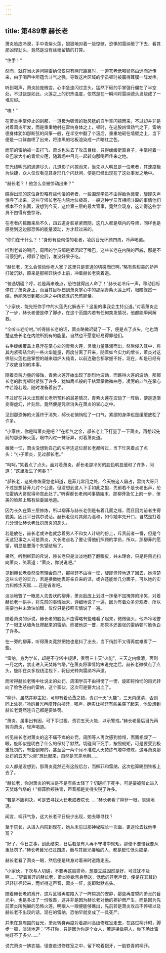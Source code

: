 ```yaml
---
---
---
```

title: 第489章 赫长老
---



萧炎脸庞冷漠，手中青紫火莲，狠狠地对着一脸惊骇，恐惧的雷纳砸了下去，看其那凶悍劲头，竟然是没有丝毫留情的打算。

“住手！”

然而，就在当火莲间隔雷纳仅仅只有两尺距离时，一道苍老低喝猛然由远而近传来，由于喝声中所蕴含斗气之强，导致这片区域的学员顿时被震得耳膜一阵发疼。

听到喝声，萧炎脸庞微变，心中急速闪过念头，猛然下砸的手掌强行僵在了半空处，不过饶是如此，火莲之上的炽热温度，依然是在一瞬间将雷纳德头发烧成了一堆灰烬。

“嗤！”

在萧炎手掌停止的刹那，一道极为强悍的劲风猛的自半空闪掠而来，不过却并非是对着萧炎所发，而是重重地射在雷纳身体之上，顿时，在这股凶悍劲气之下，雷纳德身体犹如那断弦的风筝一般，在半空中翻了个滚后，重重地砸在墙壁之上，当下便是一口鲜血喷了出来，将漆黑的地板渲染成一片暗红之色。

而前的雷纳被一击打飞，萧炎也失去了攻击目标，只得缓缓挺直身子，手掌拖着一朵巴掌大小的青紫火莲，随着场中目光一起转向那喝声传来之地。

在光线明亮的通道尽头，几道影子闪掠而来，当先以人明显是一位老者，其速度极为快捷，众人仅仅看见其身形几个闪跃间，便是已经出现在了这处事发之地中。

“赫长老？！他怎么会被惊动出来？”

瞧得出现的这位身形略有些佝偻的老者，一些围观学员不由得脸色微变，旋即失声惊呼了出来，这些守塔长老在内院地位极高，一般这种学员互相间斗殴的事情他们根本不会出面，没想到今天，这位第三层的最大管事，竟然会现身，这让得这些学员不由得有些惊讶。

在老者闪掠而来后不久，四五道身影紧紧而随，这几人都是塔内的导师，同样也是感觉到这边那恐怖的能量波动，方才赶过来的。

“你们在干什么？！”身形有些佝偻的老者，凌厉目光环顾四周，冷声喝道。

听到老者的喝问，周围的学员都是紧闭起了嘴巴，这些长老在内院的声威，那是不可侵犯的，得罪了他们，准没好果子吃。

“赫长老，怎么会惊动你老人家？这里只是普通的切磋而已啊。”略有些甜美的娇声打破沉默，原来是那柳菲快步上前，冲着赫长老笑着道。

“普通切磋？哼，若是再来晚点，恐怕就得出人命了！”赫长老冷斥一声，移动目标停在了萧炎身上，而当其目标扫到萧炎掌心中的那朵青紫火莲上时，眼瞳骤然一缩，他能感觉到那火莲之中所蕴含的恐怖能量。

“小家伙，能先把你手中的火莲先化解去不？这里的事我会主持公道。”对着萧炎走了一步，赫长老便是停了脚步，在这个范围内若有任何突发情况，他都能瞬间解救。

“全听长老吩咐。”听得赫长老的话，萧炎略微迟疑了一下，便是点了点头，他也清楚这些长老在内院所拥有的能量，自然也不愿意轻易得罪他们。

右手缓缓覆盖上悬浮在掌心处的青紫火莲，灵魂力量暴涌而出，然后侵入其中，将其内紧密结合的一些火焰能量，再度分离了开来，随着如今实力的增长，萧炎对这佛怒火莲也是掌控的越来越炉火纯青，以前连融合都掌握不好，现在，却是已经有了收放自如的本事。

随着灵魂力量的侵蚀，青紫火莲开始出现了剧烈地波动，而瞧得火莲的波动，那郝长老的脸庞顿时紧张了许多，犹如鹰爪般的干枯双掌微微曲卷，凌厉的斗气在掌心中若隐若现，随时准备着出手。

不过好在并未出现郝长老所预料的最差情况，青紫火莲在波动了一阵后，便是逐渐变得虚幻，片刻后，竟然便是凭空消失在萧炎的掌心之中。

见到那恐怖的火莲终于消失，郝长老悄悄松了一口气，紧绷的身体也是缓缓放松了许多。

“小家伙，你是叫萧炎是吧？”在松气之余，郝长老上下打量了一下萧炎，再想起先前的那恐怖火莲，眼中闪过一抹讶异，对着萧炎道。

微微一怔，萧炎没想到自己的名字连这位郝长老都听过，当下忙笑着点了点头：“小子萧炎，见过郝长老。”

“呵呵。”笑着点了点头，面对着萧炎，郝长老那冷厉的脸色明显缓和了许多，问道：“这里发生了何事？”

“郝长老，这处修炼室您也知道，是菲儿常用之处，今天被这人霸占，雷纳大哥只不过是想替菲儿讨个公道，但没想到这人下手如此之狠，先前若不是长老出声，恐怕雷纳大哥就得命丧此处了。”听得郝长老询问事情始末，那柳菲急忙上前一步，俏美的脸颊上略有些委屈地道。

因为长久在第三层修炼，所以柳菲与赫长老倒是有着几面之缘，而且因为前者生得貌美，因此平日偶尔说话，赫长老倒对其颇为温和，如今她率先开口，自然是打着几分想让赫长老处罚萧炎的念头。

若是放在，赫长老或许也就念着男人不和女人计较的份上，斥责前者一番，但是今天这犯事之人可是萧炎，大长老点名了要让得他们照顾的学员，所以，那柳菲的愿望，明显是要落个失望结局了。

果然，听到柳菲的斥说，赫长老只是淡淡地翻了翻眼皮，并未理会，只是将目光扫向萧炎，笑着道：“萧炎，你说说吧。”

见到赫长老竟然没有理会自己，那柳菲不由得一怔，旋即悻悻地退了回去，她清楚这些长老的实力，若是换做她表哥亲自来的话，或许还能给几分面子，可以她的实力和修炼天赋……还是省省吧。

淡淡地瞥了一眼恶人先告状的柳菲，萧炎脸庞上划过一抹毫不加掩饰的冷笑，对着赫长老一拱手，将先前的事情始末，详细地说了一遍，因为有着众多旁观者，所以需要也并未添油加醋，仅仅只是按照实情说了一遍。

随着萧炎的诉说，赫长老的脸色不由得略有些难看了起来，微微偏头，他冷冷地瞥了一眼正从墙角处爬起来的雷纳，而被他这一瞥，那原本还嚣张的雷纳顿时脸色白了许多。

在一旁的柳菲，听得萧炎竟然把她也是抖了出去，当下俏脸不又得再度难看了一些。

“雷纳，身为学长，却是不守塔中规矩，责罚三十天“火能”，三天之内缴清，否则一月之内，禁止进入天焚炼气塔。”在萧炎将事情始末说完之后，赫长老微微点了点头，旋即在众多视线注视下，将目光转向雷纳冷声道。

而听得赫长老嘴中吐说出的处罚，周围学员不由得愣了一愣，旋即将怜悯的目光转向了脸色苍白的雷纳，这个家伙，这次可是要大出血了。

“柳菲，虽然并非主犯，可却有着怂恿之错，责罚十天“火能”，三天内缴清，否则同上处罚。”冷厉目光再度转向柳菲，喝声，确实让柳菲有些呆滞了起来，他没想到赫长老竟然连自己都是要处罚。

“萧炎，虽事出有因，可下手过狠，责罚五天火能，以示警戒。”赫长老最后目光再转向萧炎，轻声喝道。

听见赫长老对萧炎的这不痛不痒的处罚，周围等人再次感到惊愕，面面相觑了一眼，旋即似是明白了什么的保持了默然，切磋间下死手，按照规矩，可是要受到极重处罚的，有些倒霉的，甚至会一两个月不准进入天焚练气塔中修炼，这与萧炎那处罚的五天“火能”想比起来，自然是天差地别……

众人都是没想到，那萧炎竟然还有这般后台，而柳菲和雷纳，这次也算踢到铁板上去了。

“赫长老，你对萧炎的判决是不是有些太轻了？切磋间下死手，可是要被禁止进入天焚炼气塔的！”柳菲脸颊铁青，声音都是变得尖锐了许多。

“若是不服判决，可是去寻找大长老或者院长……”赫长老看了柳菲一眼，淡淡地道。

闻言，柳菲气急，这大长老平日极少出现，她去哪寻找？

至于院长，从进入内院到现在，她从未见过那神秘院长一次面，更遑论去找他申冤？

“好了，今日之事，到此结束，日后若是有人再不守塔中规矩，那便不要怪我要从重处罚了。”赫长老目光扫过四周，而与其目光接触的人，都是赶忙低头应是。

赫长老看了萧炎一眼，然后便是转身对着来时道路走去。

“小家伙，下次与人切磋，不要再这般拼命，想要立威固然是好，可过犹不及啊……”望着离开的赫长老，萧炎刚欲弯身恭送，低低的苍老声音，便是在其耳边轻轻徘徊起来，而听得这声音，萧炎一怔，旋即默默点头。

随着赫长老的离开，这片区域再度陷入了一阵尴尬的安静，那些再度望向萧炎的目光中，也是多出了一份敬畏，这并非是因为赫长老对他的袒护而产生，而是因为先前萧炎所施展的恐怖火莲，明眼人一眼便能够瞧出，先前若是萧炎攻击不停顿以及赫长老不出现的话，现在的雷纳，恐怕早就变成了一具死尸。

并未在意周围的目光，萧炎转身再度对着那间高级修炼室走去，在路过柳菲时，脚步一顿，淡淡地道：“不打你，只是因为你是个女人，若是换做男人，你下场比雷纳好不了多少……”

说完萧炎一拂衣袖，径直走进修炼室之中，留下咬着银牙，一脸铁青的柳菲。